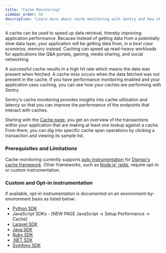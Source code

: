 ```yaml
---
title: "Cache Monitoring"
sidebar_order: 50
description: "Learn more about cache monitoring with Sentry and how it can help improve your application's performance."
---
```


<Include name="feature-stage-alpha.mdx" />

A cache can be used to speed up data retrieval, thereby improving application performance. Because instead of getting data from a potentially slow data layer, your application will be getting data from, *in a best case scenarios*, memory instead. Caching can speed up read-heavy workloads for applications like Q&A portals, gaming, media sharing, and social networking.

A successful cache results in a high hit rate which means the data was present when fetched. A cache miss occurs when the data fetched was not present in the cache. If you have performance monitoring enabled and your application uses caching, you can see how your caches are performing with Sentry.

Sentry's cache monitoring provides insights into cache utilization and latency so that you can improve the performance of the endpoints that interact with caches.

Starting with the [Cache page](https://sentry.io/orgredirect/organizations/:orgslug/performance/cache/), you get an overview of the transactions within your application that are making at least one lookup against a cache. From there, you can dig into specific cache span operations by clicking a transaction and viewing its sample list.

### Prerequisites and Limitations

Cache monitoring currently supports [auto instrumentation](/platform-redirect/?next=%2Fperformance%2Finstrumentation%2Fautomatic-instrumentation) for [Django's cache framework](https://docs.djangoproject.com/en/5.0/topics/cache/). Other frameworks, such as [Node.js' redis](https://www.npmjs.com/package/redis), require opt-in or custom instrumentation.

### Custom and Opt-in instrumentation

If available, opt-in instrumentation is documented on an environment-by-environment basis as listed below:

- [Python SDK](https://docs.sentry.io/platforms/python/performance/instrumentation/custom-instrumentation/)
- JavaScript SDKs - [NEW PAGE JavaScript → Setup Performance → Cache]
- [Laravel SDK](https://docs.sentry.io/platforms/php/guides/laravel/performance/instrumentation/custom-instrumentation/)
- [Java SDK](https://docs.sentry.io/platforms/java/distributed-tracing/custom-instrumentation/)
- [Ruby SDK](https://docs.sentry.io/platforms/ruby/)
- [.NET SDK](https://docs.sentry.io/platforms/dotnet/distributed-tracing/custom-instrumentation/)
- [Symfony SDK](https://docs.sentry.io/platforms/php/guides/symfony/distributed-tracing/custom-instrumentation/)
